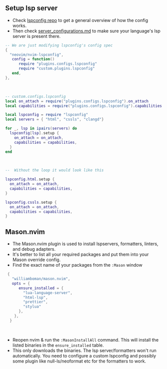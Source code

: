 ## Setup lsp server

- Check [lspconfig repo](https://github.com/neovim/nvim-lspconfig) to get a general overview of how the config works.
- Then check [server_configurations.md](https://github.com/neovim/nvim-lspconfig/blob/master/doc/server_configurations.md) to make sure your language's lsp server is present there.


```lua
-- We are just modifying lspconfig's config spec
{
  "neovim/nvim-lspconfig",
   config = function()
      require "plugins.configs.lspconfig"
      require "custom.plugins.lspconfig"
   end,
},
```
<br/>

```lua
-- custom.configs.lspconfig
local on_attach = require("plugins.configs.lspconfig").on_attach
local capabilities = require("plugins.configs.lspconfig").capabilities

local lspconfig = require "lspconfig"
local servers = { "html", "cssls", "clangd"}

for _, lsp in ipairs(servers) do
  lspconfig[lsp].setup {
    on_attach = on_attach,
    capabilities = capabilities,
  }
end
```
<br/>

```lua
--  Without the loop it would look like this 

lspconfig.html.setup {
  on_attach = on_attach,
  capabilities = capabilities,
}

lspconfig.cssls.setup {
  on_attach = on_attach,
  capabilities = capabilities,
}
```
## Mason.nvim

- The Mason.nvim plugin is used to install lspservers, formatters, linters, and debug adapters. 
- It's better to list all your required packages and put them into your Mason override config.
- Find the exact name of your packages from the `:Mason` window

```lua
 {
   "williamboman/mason.nvim",
   opts = {
      ensure_installed = {
        "lua-language-server",
        "html-lsp",
        "prettier",
        "stylua"
      },
    },
  }
```
<br/>

- Reopen nvim & run the `:MasonInstallAll` command. This will install the listed binaries in the `ensure_installed` table.
- This only downloads the binaries. The lsp server/formatters won't run automatically. You need to configure a custom lspconfig and possibly some plugin like null-ls/neoformat etc for the formatters to work.
